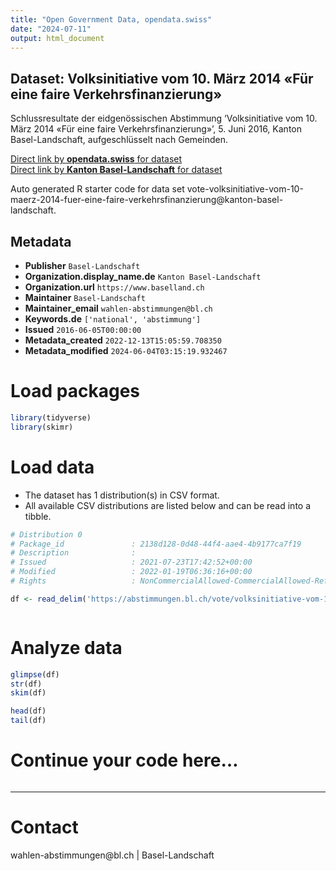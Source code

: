 ```yaml
---
title: "Open Government Data, opendata.swiss"
date: "2024-07-11"
output: html_document
---
```


## Dataset: Volksinitiative vom 10. März 2014 «Für eine faire Verkehrsfinanzierung»

Schlussresultate der eidgenössischen Abstimmung 'Volksinitiative vom 10. März 2014 «Für eine faire Verkehrsfinanzierung»', 5. Juni 2016, Kanton Basel-Landschaft, aufgeschlüsselt nach Gemeinden.

[Direct link by **opendata.swiss** for dataset](https://opendata.swiss/de/dataset/volksinitiative-vom-10-marz-2014-fur-eine-faire-verkehrsfinanzierung)<br>
[Direct link by **Kanton Basel-Landschaft** for dataset](https://abstimmungen.bl.ch/vote/volksinitiative-vom-10-maerz-2014-fuer-eine-faire-verkehrsfinanzierung/data)

Auto generated R starter code for data set vote-volksinitiative-vom-10-maerz-2014-fuer-eine-faire-verkehrsfinanzierung@kanton-basel-landschaft.

## Metadata

- **Publisher** `Basel-Landschaft`
- **Organization.display_name.de** `Kanton Basel-Landschaft`
- **Organization.url** `https://www.baselland.ch`
- **Maintainer** `Basel-Landschaft`
- **Maintainer_email** `wahlen-abstimmungen@bl.ch`
- **Keywords.de** `['national', 'abstimmung']`
- **Issued** `2016-06-05T00:00:00`
- **Metadata_created** `2022-12-13T15:05:59.708350`
- **Metadata_modified** `2024-06-04T03:15:19.932467`


# Load packages

```r

library(tidyverse)
library(skimr)

```

# Load data

-   The dataset has 1 distribution(s) in CSV format.
-   All available CSV distributions are listed below and can be read into a tibble.

```r

# Distribution 0
# Package_id               : 2138d128-0d48-44f4-aae4-4b9177ca7f19
# Description              : 
# Issued                   : 2021-07-23T17:42:52+00:00
# Modified                 : 2022-01-19T06:36:16+00:00
# Rights                   : NonCommercialAllowed-CommercialAllowed-ReferenceRequired

df <- read_delim('https://abstimmungen.bl.ch/vote/volksinitiative-vom-10-maerz-2014-fuer-eine-faire-verkehrsfinanzierung/data-csv')



```

# Analyze data

```r

glimpse(df)
str(df)
skim(df)

head(df)
tail(df)

```

# Continue your code here...

```r

```

------------------------------------------------------------------------

# Contact

wahlen-abstimmungen@bl.ch | Basel-Landschaft
